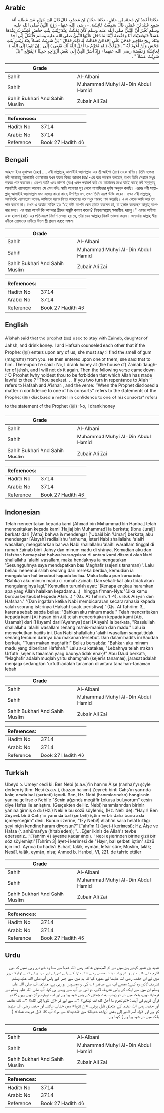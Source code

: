 ## Arabic


<div dir="rtl" lang="ar" style={{fontSize:'larger',backgroundColor:'#f8f9fa',padding:20}}>
حَدَّثَنَا أَحْمَدُ بْنُ مُحَمَّدِ بْنِ حَنْبَلٍ، حَدَّثَنَا حَجَّاجُ بْنُ مُحَمَّدٍ، قَالَ قَالَ ابْنُ جُرَيْجٍ عَنْ عَطَاءٍ، أَنَّهُ سَمِعَ عُبَيْدَ بْنَ عُمَيْرٍ، قَالَ سَمِعْتُ عَائِشَةَ، - رضى الله عنها - زَوْجَ النَّبِيِّ صلى الله عليه وسلم تُخْبِرُ أَنَّ النَّبِيَّ صلى الله عليه وسلم كَانَ يَمْكُثُ عِنْدَ زَيْنَبَ بِنْتِ جَحْشٍ فَيَشْرَبُ عِنْدَهَا عَسَلاً فَتَوَاصَيْتُ أَنَا وَحَفْصَةُ أَيَّتُنَا مَا دَخَلَ عَلَيْهَا النَّبِيُّ صلى الله عليه وسلم فَلْتَقُلْ إِنِّي أَجِدُ مِنْكَ رِيحَ مَغَافِيرَ فَدَخَلَ عَلَى إِحْدَاهُنَّ فَقَالَتْ لَهُ ذَلِكَ فَقَالَ ‏"‏ بَلْ شَرِبْتُ عَسَلاً عِنْدَ زَيْنَبَ بِنْتِ جَحْشٍ وَلَنْ أَعُودَ لَهُ ‏"‏ ‏.‏ فَنَزَلَتْ ‏(‏ لِمَ تُحَرِّمُ مَا أَحَلَّ اللَّهُ لَكَ تَبْتَغِي ‏)‏ إِلَى ‏(‏ إِنْ تَتُوبَا إِلَى اللَّهِ ‏)‏ لِعَائِشَةَ وَحَفْصَةَ رضى الله عنهما ‏(‏ وَإِذْ أَسَرَّ النَّبِيُّ إِلَى بَعْضِ أَزْوَاجِهِ حَدِيثًا ‏)‏ لِقَوْلِهِ ‏"‏ بَلْ شَرِبْتُ عَسَلاً ‏"‏ ‏.‏
</div>
<div style={{backgroundColor:'#f8f9fa',padding:20, marginBottom: 10}}><table> <thead> <tr> <th>Grade</th> <th></th> </tr> </thead> <tbody> <tr><td>Sahih</td><td>Al-Albani</td></tr><tr><td>Sahih</td><td>Muhammad Muhyi Al-Din Abdul Hamid</td></tr><tr><td>Sahih Bukhari And Sahih Muslim</td><td>Zubair Ali Zai</td></tr></tbody></table><table> <thead> <tr> <th>References:</th> <th></th> </tr> </thead> <tbody><tr><td>Hadith No</td><td>3714</td></tr><tr><td>Arabic No</td><td>3714</td></tr><tr><td>Reference</td><td>Book 27 Hadith 46</td></tr></tbody></table></div>

## Bengali


<div dir="ltr" lang="bn" style={{fontSize:'larger',backgroundColor:'#f8f9fa',padding:20}}>
আহমদ ইবন মুহাম্মদ (রহঃ) .... নবী সাল্লাল্লাহু আলাইহি ওয়াসাল্লাম-এর স্ত্রী আইশা (রাঃ) থেকে বর্ণিত। তিনি বলেনঃ নবী সাল্লাল্লাহু আলাইহি ওয়াসাল্লাম যখন যয়নব বিনত জাহাশ (রাঃ)-এর ঘরে অবস্থান করতেন, তখন তিনি সেখানে মধুর শরবত পান করতেন। এরপর আমি এবং হাফসা (রাঃ) এরূপ পরামর্শ করি যে, আমাদের মধ্যে যারই কাছে নবী সাল্লাল্লাহু আলাইহি ওয়াসাল্লাম আসেন, সে যেন বলিঃ আমি আপনার মুখ থেকে মাগাফিরের দুর্গন্ধ অনুভব করছি। এরপর নবী সাল্লাল্লাহু আলাইহি ওয়াসাল্লাম যখন এদের কারো কাছে উপস্থিত হন, তখন তিনি এরূপ উক্তি করেন। তখন নবী সাল্লাল্লাহু আলাইহি ওয়াসাল্লাম বলেনঃ আমিতো যয়নব বিনত জাহাশের ঘরে মধুর শরবত পান করেছি। এখন থেকে আমি আর তা পান করবো না। তখন এ আয়াত নাযিল হয়ঃ "হে নবী! আপনি কেন হারাম করলেন তা, যা হালাল করেছেন আল্লাহ্‌ আপনার জন্য। এর দ্বারা আপনি কি আপনার স্ত্রীদের সন্তুষ্টি কামনা করেন? নিশ্চয় আল্লাহ্‌ ক্ষমাশীল, দয়ালু।" এরপর আইশা এবং হাফসা (রাঃ)-এর প্রতি এরূপ নির্দেশ দেওয়া হয় যে, তাঁরা যেন আল্লাহ্‌র নিকট তাওবা করেন। অন্যথায় আল্লাহ্‌ স্বীয় নবীকে তোমাদের চাইতে উত্তম স্ত্রী প্রদান করতে সক্ষম।
</div>
<div style={{backgroundColor:'#f8f9fa',padding:20, marginBottom: 10}}><table> <thead> <tr> <th>Grade</th> <th></th> </tr> </thead> <tbody> <tr><td>Sahih</td><td>Al-Albani</td></tr><tr><td>Sahih</td><td>Muhammad Muhyi Al-Din Abdul Hamid</td></tr><tr><td>Sahih Bukhari And Sahih Muslim</td><td>Zubair Ali Zai</td></tr></tbody></table><table> <thead> <tr> <th>References:</th> <th></th> </tr> </thead> <tbody><tr><td>Hadith No</td><td>3714</td></tr><tr><td>Arabic No</td><td>3714</td></tr><tr><td>Reference</td><td>Book 27 Hadith 46</td></tr></tbody></table></div>

## English


<div dir="ltr" lang="en" style={{fontSize:'larger',backgroundColor:'#f8f9fa',padding:20}}>
A’ishah said that the prophet (ﷺ) used to stay with Zainab, daughter of Jahsh, and drink honey. I and Hafsah counseled each other that if the Prophet (ﷺ) enters upon any of us, she must say :I find the smell of gum (maghafir) from you. He then entered upon one of them; she said that to him. Thereupon he said : No, I drank honey at (the house of) Zainab daughter of jahsh, and I will not do it again. Then the following verse came down :’’O Prophet !why holdest thou to be forbidden that which Allah has made lawful to thee ? ‘’Thou seekest. . . If you two turn in repentance to Allah ‘’ refers to Hafsah and A’ishah , and the verse: ‘’When the Prophet disclosed a matter in confidence to one of his consorts’’ refers to the statements of the Prophet (ﷺ) disclosed a matter in confidence to one of his consorts’’ refers to the statement of the Prophet (ﷺ) :No, I drank honey
</div>
<div style={{backgroundColor:'#f8f9fa',padding:20, marginBottom: 10}}><table> <thead> <tr> <th>Grade</th> <th></th> </tr> </thead> <tbody> <tr><td>Sahih</td><td>Al-Albani</td></tr><tr><td>Sahih</td><td>Muhammad Muhyi Al-Din Abdul Hamid</td></tr><tr><td>Sahih Bukhari And Sahih Muslim</td><td>Zubair Ali Zai</td></tr></tbody></table><table> <thead> <tr> <th>References:</th> <th></th> </tr> </thead> <tbody><tr><td>Hadith No</td><td>3714</td></tr><tr><td>Arabic No</td><td>3714</td></tr><tr><td>Reference</td><td>Book 27 Hadith 46</td></tr></tbody></table></div>

## Indonesian


<div dir="ltr" lang="id" style={{fontSize:'larger',backgroundColor:'#f8f9fa',padding:20}}>
Telah menceritakan kepada kami [Ahmad bin Muhammad bin Hanbal] telah menceritakan kepada kami [Hajjaj bin Muhammad] ia berkata; [Ibnu Juraij] berkata dari ['Atha] bahwa ia mendengar ['Ubaid bin 'Umair] berkata; aku mendengar [Aisyah] radliallahu 'anhuma, isteri Nabi shallallahu 'alaihi wasallam, mengabarkan bahwa Nabi shallallahu 'alaihi wasallam tinggal di rumah Zainab binti Jahsy dan minum madu di sisinya. Kemudian aku dan Hafshah bersepakat bahwa barangsiapa di antara kami ditemui oleh Nabi shallallahu 'alaihi wasallam, maka hendaknya ia mengatakan 'Sesungguhnya saya mendapatkan bau Maghafir (sejenis tanaman) '. Lalu beliau menemui salah seorang dari mereka berdua, kemudian ia mengatakan hal tersebut kepada beliau. Maka beliau pun bersabda: "Bahkan aku minum madu di rumah Zainab. Dan sekali-kali aku tidak akan mengulanginya lagi." Kemudian turunlah ayat: '(Kenapa engkau haramkan apa yang Allah halalkan kepadamu…) ' hingga firman-Nya: '(Jika kamu berdua bertaubat kepada Allah…) ' (Qs. At Tahriim: 1-4), untuk Aisyah dan Hafshah." '(Dan ingatlah ketika Nabi membicarakan secara rahasia kepada salah seorang isterinya (Hafsah) suatu peristiwa) ' (Qs. At Tahriim: 3), karena sebab sabda beliau: "Bahkan aku minum madu." Telah menceritakan kepada kami [Al Hasan bin Ali] telah menceritakan kepada kami [Abu Usamah] dari [Hisyam] dari [Ayahnya] dari [Aisyah] ia berkata, "Rasulullah shallallahu 'alaihi wasallam senang manis-manisan dan madu." Lalu ia menyebutkan hadits ini. Dan Nabi shallallahu 'alaihi wasallam sangat tidak senang tercium darinya bau makanan tersebut. Dan dalam hadits ini Saudah berkata, "Tuan makan maghafir!" Beliau bersabda: "Bahkan aku minum madu yang diberikan Hafshah." Lalu aku katakan, "Lebahnya telah makan Urfuth (sejenis tanaman yang baunya tidak enak)!" Abu Daud berkata, "Maghafir adalah muqlah yaitu shamghah (sejenis tanaman), jarasat adalah menjaga sedangkan 'urfuth adalah tanaman di antara tanaman-tanaman lebah
</div>
<div style={{backgroundColor:'#f8f9fa',padding:20, marginBottom: 10}}><table> <thead> <tr> <th>Grade</th> <th></th> </tr> </thead> <tbody> <tr><td>Sahih</td><td>Al-Albani</td></tr><tr><td>Sahih</td><td>Muhammad Muhyi Al-Din Abdul Hamid</td></tr><tr><td>Sahih Bukhari And Sahih Muslim</td><td>Zubair Ali Zai</td></tr></tbody></table><table> <thead> <tr> <th>References:</th> <th></th> </tr> </thead> <tbody><tr><td>Hadith No</td><td>3714</td></tr><tr><td>Arabic No</td><td>3714</td></tr><tr><td>Reference</td><td>Book 27 Hadith 46</td></tr></tbody></table></div>

## Turkish


<div dir="ltr" lang="tr" style={{fontSize:'larger',backgroundColor:'#f8f9fa',padding:20}}>
Ubeyd b. Umeyr dedi ki: Ben Nebi (s.a.v.)'in hanımı Âişe (r.anha)'yı şöyle derken işittim: Nebi (s.a.v.), (bazan hanımı) Zeyneb binti Cahş'ın yanında kalır, orada bal (şerbeti) içerdi. Ben, Hz. Nebi (hanımlarından) hangisinin yanına gelirse o Nebi'e "Senin ağzında megâfir kokusu buluyorum" desin diye Hafsa ile anlaştım. (Gerçekten de Hz. Nebi) hanımlarından birinin yanına girmiş o da (Hz.) Nebi'e bu sözü söylemiş, (Hz. Nebi de): “Hayır! Ben Zeyneb binti Cahş'ın yanında bal (şerbeti) içtim ve bir daha bunu asla içmeyeceğim” dedi. Bunun üzerine, "(Ey Nebi!) Allah'ın sana helâl kıldığı şeyi niçin kendine haram diyorsun?" [Tahrîm 1] (âyet-i kerimesi); Hz. Âişe ve Hafsa (r. anhüma)'ya (hitab eden); "... Eğer ikiniz de Allah'a tevbe ederseniz..."[Tahrîm 4] âyetine kadar (indi). "Nebi eşlerinden birine gizli bir söz söylemişti"[Tahrîm 3] âyet-i kerimesi de "Hayır, bal şerbeti içtim" sözü için indi. Ayrıca bu hadis'i Buharî, talâk, eymân, tefsir sûre; Müslim, talâk; Nesâî, talâk, eymân, nisa; Ahmed b. Hanbel, VI, 221. de tahric ettiler
</div>
<div style={{backgroundColor:'#f8f9fa',padding:20, marginBottom: 10}}><table> <thead> <tr> <th>Grade</th> <th></th> </tr> </thead> <tbody> <tr><td>Sahih</td><td>Al-Albani</td></tr><tr><td>Sahih</td><td>Muhammad Muhyi Al-Din Abdul Hamid</td></tr><tr><td>Sahih Bukhari And Sahih Muslim</td><td>Zubair Ali Zai</td></tr></tbody></table><table> <thead> <tr> <th>References:</th> <th></th> </tr> </thead> <tbody><tr><td>Hadith No</td><td>3714</td></tr><tr><td>Arabic No</td><td>3714</td></tr><tr><td>Reference</td><td>Book 27 Hadith 46</td></tr></tbody></table></div>

## Urdu


<div dir="rtl" lang="ur" style={{fontSize:'larger',backgroundColor:'#f8f9fa',padding:20}}>
عبید بن عمیر کہتے ہیں میں نے ام المؤمنین عائشہ رضی اللہ عنہا سے سنا وہ خبر دے رہی تھیں کہ نبی اکرم صلی اللہ علیہ وسلم زینب بنت حجش رضی اللہ عنہا کے پاس ٹھہرتے اور شہد پیتے تھے تو ایک روز میں نے اور حفصہ رضی اللہ عنہما نے مشورہ کیا کہ ہم میں سے جس کے پاس آپ صلی اللہ علیہ وسلم تشریف لائیں وہ کہے: مجھے آپ سے مغافیر ۱؎ کی بو محسوس ہو رہی ہے، چنانچہ آپ صلی اللہ علیہ وسلم ان میں سے ایک کے پاس تشریف لائے، تو اس نے آپ سے ویسے ہی کہا، آپ صلی اللہ علیہ وسلم نے فرمایا: نہیں، بلکہ میں نے تو زینب بنت جحش کے پاس شہد پیا ہے اور اب دوبارہ ہرگز نہیں پیوں گا تو قرآن کریم کی آیت: «لم تحرم ما أحل الله لك تبتغي» ۲؎ سے لے کر «إن تتوبا إلى الله» ۳؎ تک عائشہ اور حفصہ رضی اللہ عنہما کے متعلق نازل ہوئی۔ «إن تتوبا» میں خطاب عائشہ اور حفصہ رضی اللہ عنہما کو ہے اور «وإذ أسر النبي إلى بعض أزواجه حديثا» میں «حديثا» سے مراد آپ کا: «بل شربت عسلا» ( بلکہ میں نے شہد پیا ہے ) کہنا ہے۔
</div>
<div style={{backgroundColor:'#f8f9fa',padding:20, marginBottom: 10}}><table> <thead> <tr> <th>Grade</th> <th></th> </tr> </thead> <tbody> <tr><td>Sahih</td><td>Al-Albani</td></tr><tr><td>Sahih</td><td>Muhammad Muhyi Al-Din Abdul Hamid</td></tr><tr><td>Sahih Bukhari And Sahih Muslim</td><td>Zubair Ali Zai</td></tr></tbody></table><table> <thead> <tr> <th>References:</th> <th></th> </tr> </thead> <tbody><tr><td>Hadith No</td><td>3714</td></tr><tr><td>Arabic No</td><td>3714</td></tr><tr><td>Reference</td><td>Book 27 Hadith 46</td></tr></tbody></table></div>